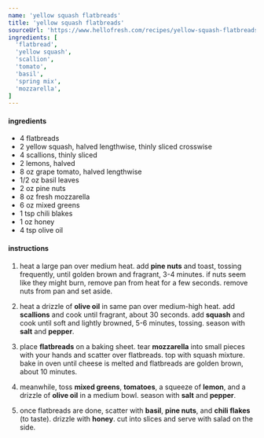 ```yaml
---
name: 'yellow squash flatbreads'
title: 'yellow squash flatbreads'
sourceUrl: 'https://www.hellofresh.com/recipes/yellow-squash-flatbreads-5a8f0ee6ae08b52e57553e92'
ingredients: [
  'flatbread',
  'yellow squash',
  'scallion',
  'tomato',
  'basil',
  'spring mix',
  'mozzarella',
]
---
```


#### ingredients

- 4 flatbreads
- 2 yellow squash, halved lengthwise, thinly sliced crosswise
- 4 scallions, thinly sliced
- 2 lemons, halved
- 8 oz grape tomato, halved lengthwise
- 1/2 oz basil leaves
- 2 oz pine nuts
- 8 oz fresh mozzarella
- 6 oz mixed greens
- 1 tsp chili blakes
- 1 oz honey
- 4 tsp olive oil

#### instructions

1. heat a large pan over medium heat. add **pine nuts** and toast, tossing frequently, until golden brown and fragrant, 3-4 minutes. if nuts seem like they might burn, remove pan from heat for a few seconds. remove nuts from pan and set aside.

2. heat a drizzle of **olive oil** in same pan over medium-high heat. add **scallions** and cook until fragrant, about 30 seconds. add **squash** and cook until soft and lightly browned, 5-6 minutes, tossing. season with **salt** and **pepper**.

3. place **flatbreads** on a baking sheet. tear **mozzarella** into small pieces with your hands and scatter over flatbreads. top with squash mixture. bake in oven until cheese is melted and flatbreads are golden brown, about 10 minutes.

4. meanwhile, toss **mixed greens**, **tomatoes**, a squeeze of **lemon**, and a drizzle of **olive oil** in a medium bowl. season with **salt** and **pepper**.

5. once flatbreads are done, scatter with **basil**, **pine nuts**, and **chili flakes** (to taste). drizzle with **honey**. cut into slices and serve with salad on the side.